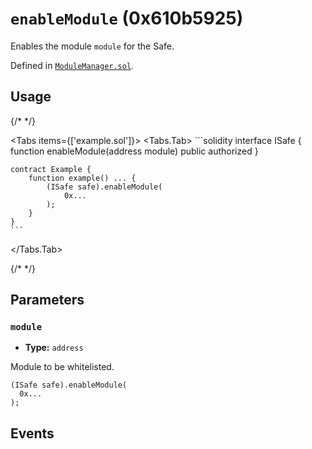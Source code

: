 


# `enableModule` (0x610b5925)



Enables the module `module` for the Safe.

<OnlySafeTxCallout />




Defined in [`ModuleManager.sol`](https://github.com/safe-global/safe-smart-account/tree/v1.4.1/contracts/base/ModuleManager.sol#L47).


## Usage

{/* <!-- vale off --> */}

<Tabs items={['example.sol']}>
  <Tabs.Tab>
    ```solidity
    interface ISafe {
        function enableModule(address module) public authorized
    }

    contract Example {
        function example() ... {
            (ISafe safe).enableModule(
                0x...
            );
        }
    }
    ```
  </Tabs.Tab>
</Tabs>

{/* <!-- vale on --> */}



## Parameters

### `module`

  - **Type:** `address`

  Module to be whitelisted.

  ```solidity focus=2
  (ISafe safe).enableModule(
    0x...
  );
  ```




## Events

<EnabledModule />


